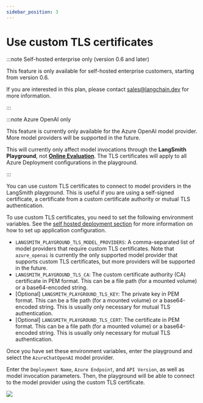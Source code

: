 ```yaml
---
sidebar_position: 3
---
```


# Use custom TLS certificates

:::note Self-hosted enterprise only (version 0.6 and later)

This feature is only available for self-hosted enterprise customers, starting from version 0.6.

If you are interested in this plan, please contact sales@langchain.dev for more information.

:::

:::note Azure OpenAI only

This feature is currently only available for the Azure OpenAI model provider. More model providers will be supported in the future.

This will currently only affect model invocations through the **LangSmith Playground**, not [**Online Evaluation**](../../../observability/how_to_guides/online_evaluations).
The TLS certificates will apply to all Azure Deployment configurations in the playground.

:::

You can use custom TLS certificates to connect to model providers in the LangSmith playground. This is useful if you are using a self-signed certificate, a certificate from a custom certificate authority or mutual TLS authentication.

To use custom TLS certificates, you need to set the following environment variables. See the [self hosted deployment section](/self_hosting) for more information on how to set up application configuration.

- `LANGSMITH_PLAYGROUND_TLS_MODEL_PROVIDERS`: A comma-separated list of model providers that require custom TLS certificates. Note that `azure_openai` is currently the only supported model provider that supports custom TLS certificates, but more providers will be supported in the future.
- `LANGSMITH_PLAYGROUND_TLS_CA`: The custom certificate authority (CA) certificate in PEM format. This can be a file path (for a mounted volume) or a base64-encoded string.
- [Optional] `LANGSMITH_PLAYGROUND_TLS_KEY`: The private key in PEM format. This can be a file path (for a mounted volume) or a base64-encoded string. This is usually only necessary for mutual TLS authentication.
- [Optional] `LANGSMITH_PLAYGROUND_TLS_CERT`: The certificate in PEM format. This can be a file path (for a mounted volume) or a base64-encoded string. This is usually only necessary for mutual TLS authentication.

Once you have set these environment variables, enter the playground and select the `AzureChatOpenAI` model provider.

Enter the `Deployment Name`, `Azure Endpoint`, and `API Version`, as well as model invocation parameters. Then, the playground will be able to connect to the model provider using the custom TLS certificate.

![](./static/azure_playground.png)
